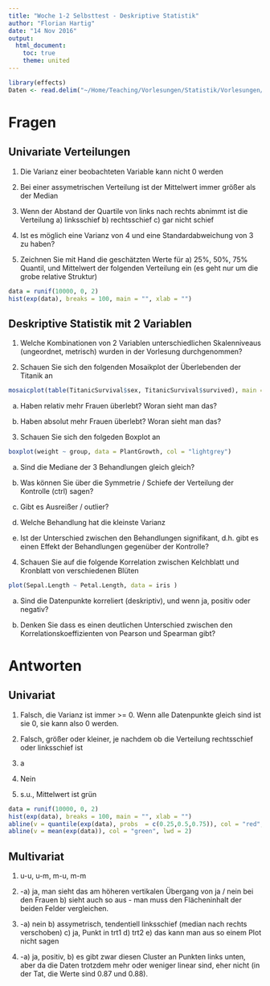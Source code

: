 ```yaml
---
title: "Woche 1-2 Selbsttest - Deskriptive Statistik"
author: "Florian Hartig"
date: "14 Nov 2016"
output:
  html_document:
    toc: true
    theme: united
---
```




```r
library(effects)
Daten <- read.delim("~/Home/Teaching/Vorlesungen/Statistik/Vorlesungen/16-11-Biostatistik/Biostatistik Vorlesung.csv", na.strings = "")
```




# Fragen

## Univariate Verteilungen 

1. Die Varianz einer beobachteten Variable kann nicht 0 werden

2. Bei einer assymetrischen Verteilung ist der Mittelwert immer größer als der Median

3. Wenn der Abstand der Quartile von links nach rechts abnimmt ist die Verteilung a) linksschief b) rechtsschief c) gar nicht schief

4. Ist es möglich eine Varianz von 4 und eine Standardabweichung von 3 zu haben?

5. Zeichnen Sie mit Hand die geschätzten Werte für a) 25%, 50%, 75% Quantil, und Mittelwert der folgenden Verteilung ein (es geht nur um die grobe relative Struktur) 

```r
data = runif(10000, 0, 2)
hist(exp(data), breaks = 100, main = "", xlab = "")
```


## Deskriptive Statistik mit 2 Variablen

1. Welche Kombinationen von 2 Variablen unterschiedlichen Skalenniveaus (ungeordnet, metrisch) wurden in der Vorlesung durchgenommen?

2. Schauen Sie sich den folgenden Mosaikplot der Überlebenden der Titanik an

```r
mosaicplot(table(TitanicSurvival$sex, TitanicSurvival$survived), main = "", ylab = "Überleben", xlab = "Geschlecht")
```

 a) Haben relativ mehr Frauen überlebt? Woran sieht man das?

 b) Haben absolut mehr Frauen überlebt?  Woran sieht man das?

3. Schauen Sie sich den folgeden Boxplot an

```r
boxplot(weight ~ group, data = PlantGrowth, col = "lightgrey") 
```

 a) Sind die Mediane der 3 Behandlungen gleich gleich?

 b) Was können Sie über die Symmetrie / Schiefe der Verteilung der Kontrolle (ctrl) sagen?

 c) Gibt es Ausreißer / outlier?

 d) Welche Behandlung hat die kleinste Varianz

 e) Ist der Unterschied zwischen den Behandlungen signifikant, d.h. gibt es einen Effekt der Behandlungen gegenüber der Kontrolle?

4. Schauen Sie auf die folgende Korrelation zwischen Kelchblatt und Kronblatt von verschiedenen Blüten

```r
plot(Sepal.Length ~ Petal.Length, data = iris )
```

a) Sind die Datenpunkte korreliert (deskriptiv), und wenn ja, positiv oder negativ?

b) Denken Sie dass es einen deutlichen Unterschied zwischen den Korrelationskoeffizienten von Pearson und Spearman gibt?




# Antworten

## Univariat

1. Falsch, die Varianz ist immer >= 0. Wenn alle Datenpunkte gleich sind ist sie 0, sie kann also 0 werden.

2. Falsch, größer oder kleiner, je nachdem ob die Verteilung rechtsschief oder linksschief ist

3. a

4. Nein

5. s.u., Mittelwert ist grün

```r
data = runif(10000, 0, 2)
hist(exp(data), breaks = 100, main = "", xlab = "")
abline(v = quantile(exp(data), probs  = c(0.25,0.5,0.75)), col = "red", lwd = 2)
abline(v = mean(exp(data)), col = "green", lwd = 2)
```

## Multivariat

1. u-u, u-m, m-u, m-m

2. -a) ja, man sieht das am höheren vertikalen Übergang von ja / nein bei den Frauen b) sieht auch so aus - man muss den Flächeninhalt der beiden Felder vergleichen.

3. -a) nein b) assymetrisch, tendentiell linksschief (median nach rechts verschoben) c) ja, Punkt in trt1 d) trt2 e) das kann man aus so einem Plot nicht sagen

4. -a) ja, positiv, b) es gibt zwar diesen Cluster an Punkten links unten, aber da die Daten trotzdem mehr oder weniger linear sind, eher nicht (in der Tat, die Werte sind 0.87 und 0.88). 




